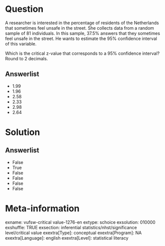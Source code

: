 Question
========
A researcher is interested in the percentage of residents of the
Netherlands that sometimes feel unsafe in the street. She collects data
from a random sample of 81 individuals. In this sample, 37.5% answers
that they sometimes feel unsafe in the street. He wants to estimate the
95% confidence interval of this variable.  
  
Which is the critical z-value that corresponds to a 95% confidence
interval? Round to 2 decimals.

Answerlist
----------
* 1.99
* 1.96
* 2.58
* 2.33
* 2.98
* 2.64

Solution
========










Answerlist
----------
* False
* True
* False
* False
* False
* False

Meta-information
================
exname: vufsw-critical value-1276-en
extype: schoice
exsolution: 010000
exshuffle: TRUE
exsection: inferential statistics/nhst/significance level/critical value
exextra[Type]: conceptual
exextra[Program]: NA
exextra[Language]: english
exextra[Level]: statistical literacy

